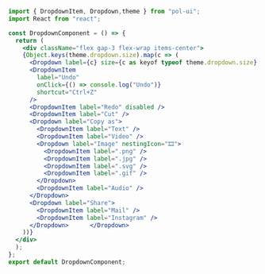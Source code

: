 ```jsx
import { DropdownItem, Dropdown,theme } from "pol-ui";
import React from "react";

const DropdownComponent = () => {
  return (
    <div className="flex gap-3 flex-wrap items-center">
    {Object.keys(theme.dropdown.size).map(c => (
      <Dropdown label={c} size={c as keyof typeof theme.dropdown.size} key={c}>
      <DropdownItem
        label="Undo"
        onClick={() => console.log("Undo")}
        shortcut="Ctrl+Z"
      />
      <DropdownItem label="Redo" disabled />
      <DropdownItem label="Cut" />
      <Dropdown label="Copy as">
        <DropdownItem label="Text" />
        <DropdownItem label="Video" />
        <Dropdown label="Image" nestingIcon="🎞️">
          <DropdownItem label=".png" />
          <DropdownItem label=".jpg" />
          <DropdownItem label=".svg" />
          <DropdownItem label=".gif" />
        </Dropdown>
        <DropdownItem label="Audio" />
      </Dropdown>
      <Dropdown label="Share">
        <DropdownItem label="Mail" />
        <DropdownItem label="Instagram" />
      </Dropdown>      </Dropdown>
    ))}
  </div>
  );
};
export default DropdownComponent;
```
